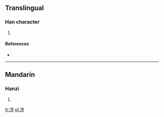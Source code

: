==Translingual==

===Han character===
{{Han char|rn=85|rad=水|as=11|sn=14|four=3911<sub>4</sub>|canj=水火月土 (EFBG)}}

# {{defn|Han|sort=水11}}

====References====
* {{Han ref|kx=0646.120|dkj=18148|dj=1055.110|hdz=31721.080|uh=6F1F|ud=28447|bh=E2B5|bd=58037}}

----

==Mandarin==

===Hanzi===
{{cmn-hanzi|pin=[[táng]] ([[tang2]])|wg=t'ang<sup>2</sup>}}

# {{defn|Mandarin|sort=水11}}

[[fr:漟]]
[[pl:漟]]